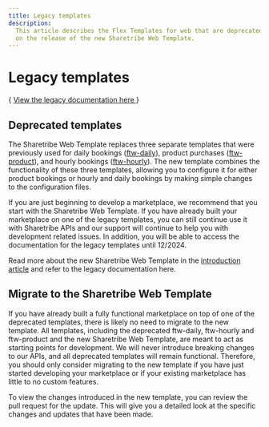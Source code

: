 ```yaml
---
title: Legacy templates
description:
  This article describes the Flex Templates for web that are deprecated
  on the release of the new Sharetribe Web Template.
---
```



# Legacy templates

<Callout type="important">
  {
    <a href="https://www.sharetribe.com/docs/legacy/">
      View the legacy documentation here
    </a>
  }
</Callout>

## Deprecated templates

The Sharetribe Web Template replaces three separate templates that were
previously used for daily bookings
([ftw-daily](https://github.com/sharetribe/ftw-daily)), product
purchases ([ftw-product](https://github.com/sharetribe/ftw-product)),
and hourly bookings
([ftw-hourly](https://github.com/sharetribe/ftw-hourly)). The new
template combines the functionality of these three templates, allowing
you to configure it for either product bookings or hourly and daily
bookings by making simple changes to the configuration files.

If you are just beginning to develop a marketplace, we recommend that
you start with the Sharetribe Web Template. If you have already built
your marketplace on one of the legacy templates, you can still continue
use it with Sharetribe APIs and our support will continue to help you
with development related issues. In addition, you will be able to access
the documentation for the legacy templates until 12/2024.

Read more about the new Sharetribe Web Template in the
[introduction article](/template/introduction/sharetribe-web-template/)
and refer to the legacy documentation here.

## Migrate to the Sharetribe Web Template

If you have already built a fully functional marketplace on top of one
of the deprecated templates, there is likely no need to migrate to the
new template. All templates, including the deprecated ftw-daily,
ftw-hourly and ftw-product and the new Sharetribe Web Template, are
meant to act as starting points for development. We will never introduce
breaking changes to our APIs, and all deprecated templates will remain
functional. Therefore, you should only consider migrating to the new
template if you have just started developing your marketplace or if your
existing marketplace has little to no custom features.

To view the changes introduced in the new template, you can review the
pull request for the update. This will give you a detailed look at the
specific changes and updates that have been made.
